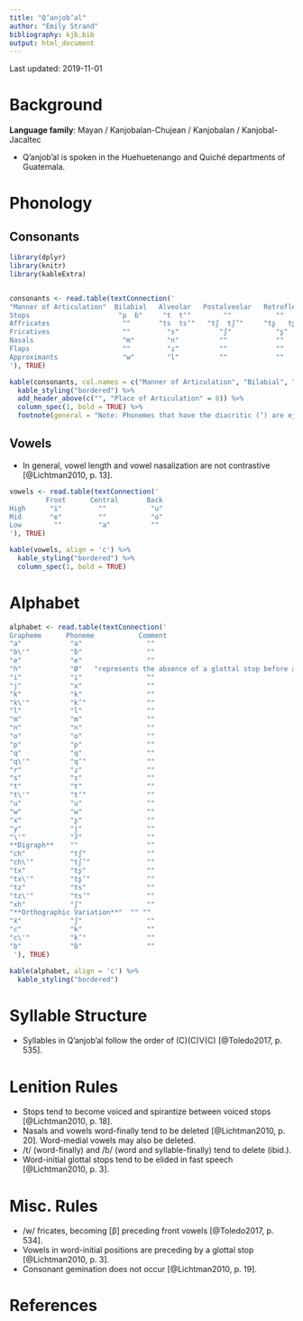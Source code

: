 ```yaml
---
title: "Qʼanjobʼal"
author: "Emily Strand"
bibliography: kjb.bib
output: html_document
---
```


Last updated: 2019-11-01

# Background

**Language family**: Mayan / Kanjobalan-Chujean / Kanjobalan / Kanjobal-Jacaltec

* Qʼanjobʼal is spoken in the Huehuetenango and Quiché departments of Guatemala.

# Phonology

## Consonants

```r

library(dplyr)
library(knitr)
library(kableExtra)


consonants <- read.table(textConnection('
"Manner of Articulation"  Bilabial   Alveolar   Postalveolar   Retroflex  Palatal   Velar     Uvular   Glottal
Stops                      "p  ɓ"     "t  tʼ"        ""           ""        ""      "k  k’"   "q  q’"    "ʔ"
Affricates                  ""       "ts  tsʼ"   "tʃ  tʃ’"     "tʂ   tʂ’"   ""        ""        ""       ""
Fricatives                  ""         "s"          "ʃ"           "ʂ"       ""        "x"       ""       ""
Nasals                      "m"        "n"          ""            ""        ""        ""        ""       ""
Flaps                       ""         "ɾ"          ""            ""        ""        ""        ""       ""
Approximants                "w"        "l"          ""            ""        "j"       ""        ""       ""
'), TRUE)

kable(consonants, col.names = c("Manner of Articulation", "Bilabial", "Alveolar", "Postalveolar", "Retroflex", "Palatal", "Velar", "Uvular", "Glottal"), align = 'c') %>%
  kable_styling("bordered") %>%
  add_header_above(c("", "Place of Articulation" = 8)) %>%
  column_spec(1, bold = TRUE) %>%
  footnote(general = "Note: Phonemes that have the diacritic (ʼ) are ejectives. The bilabial stop on the right is an implosive.", general_title = "")
```

## Vowels

* In general, vowel length and vowel nasalization are not contrastive [@Lichtman2010, p. 13].

```r

vowels <- read.table(textConnection('
         Front      Central       Back
High      "i"         ""           "u"
Mid       "e"         ""           "o"
Low        ""         "a"          ""
'), TRUE)

kable(vowels, align = 'c') %>%
  kable_styling("bordered") %>%
  column_spec(1, bold = TRUE)
```   

# Alphabet

```r

alphabet <- read.table(textConnection('
Grapheme      Phoneme           Comment
"a"            "a"                ""
"b\'"          "ɓ"                ""
"e"            "e"                ""
"h"            "Ø"   "represents the absence of a glottal stop before a vowel word-initially [@Lichtman2010, p. 3]"
"i"            "i"                ""
"j"            "x"                ""
"k"            "k"                ""
"k\'"          "k’"               ""
"l"            "l"                ""
"m"            "m"                ""
"n"            "n"                ""
"o"            "o"                ""
"p"            "p"                ""
"q"            "q"                ""
"q\'"          "q’"               ""
"r"            "ɾ"                ""
"s"            "s"                ""
"t"            "t"                ""
"t\'"          "tʼ"               ""
"u"            "u"                ""
"w"            "w"                ""
"x"            "ʂ"                ""
"y"            "j"                ""
"\'"           "ʔ"                ""
**Digraph**    ""                 ""
"ch"           "tʃ"               ""
"ch\'"         "tʃ’"              ""
"tx"           "tʂ"               ""
"tx\'"         "tʂ’"              ""
"tz"           "ts"               ""
"tz\'"         "tsʼ"              ""
"xh"           "ʃ"                ""
"**Orthographic Variation**"  "" ""
"ẍ"            "ʃ"                ""
"c"            "k"                ""
"c\'"          "k’"               ""
"b"            "ɓ"                ""
 '), TRUE)

kable(alphabet, align = 'c') %>%
  kable_styling("bordered")
```

# Syllable Structure

* Syllables in Qʼanjobʼal follow the order of (C)(C)V(C) [@Toledo2017, p. 535].

# Lenition Rules

* Stops tend to become voiced and spirantize between voiced stops [@Lichtman2010, p. 18].
* Nasals and vowels word-finally tend to be deleted [@Lichtman2010, p. 20]. Word-medial vowels may also be deleted.
* /t/ (word-finally) and /ɓ/ (word and syllable-finally) tend to delete (ibid.).
* Word-initial glottal stops tend to be elided in fast speech [@Lichtman2010, p. 3].

# Misc. Rules

* /w/ fricates, becoming [β] preceding front vowels [@Toledo2017, p. 534].
* Vowels in word-initial positions are preceding by a glottal stop [@Lichtman2010, p. 3].
* Consonant gemination does not occur [@Lichtman2010, p. 19].

# References
